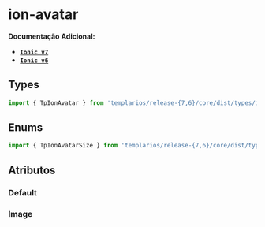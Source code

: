 
<Meta of={avatarStories} />

# ion-avatar

**Documentação Adicional:**

- **[`Ionic v7`](https://ionicframework.com/docs/api/avatar)**
- **[`Ionic v6`](https://ionicframework.com/docs/v6/api/avatar)**

## Types

```ts
import { TpIonAvatar } from 'templarios/release-{7,6}/core/dist/types/interfaces';
```

## Enums

```ts
import { TpIonAvatarSize } from 'templarios/release-{7,6}/core/dist/types/interfaces';
```

## Atributos

### Default

<Canvas of={avatarStories.Default} />
<Controls of={avatarStories.Default} />

### Image

<Canvas of={avatarStories.Image} />
<Controls of={avatarStories.Image} />

